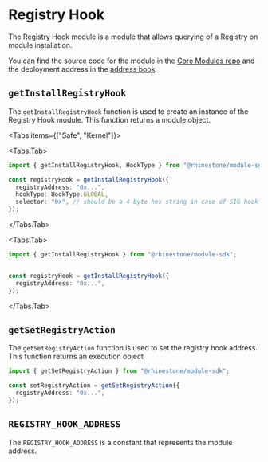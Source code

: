 
# Registry Hook

The Registry Hook module is a module that allows querying of a Registry on module installation.

You can find the source code for the module in the [Core Modules repo](https://github.com/rhinestonewtf/core-modules/tree/main/src/RegistryHook) and the deployment address in the [address book](../../overview/address-book.mdx).

## `getInstallRegistryHook`

The `getInstallRegistryHook` function is used to create an instance of the Registry Hook module. This function returns a module object.

<Tabs items={["Safe", "Kernel"]}>

<Tabs.Tab>

```typescript
import { getInstallRegistryHook, HookType } from "@rhinestone/module-sdk";

const registryHook = getInstallRegistryHook({
  registryAddress: "0x...",
  hookType: HookType.GLOBAL,
  selector: "0x", // should be a 4 byte hex string in case of SIG hook
});
```

</Tabs.Tab>

<Tabs.Tab>
```typescript
import { getInstallRegistryHook } from "@rhinestone/module-sdk";


const registryHook = getInstallRegistryHook({
  registryAddress: "0x...",
});
```

</Tabs.Tab>
</Tabs>

## `getSetRegistryAction`

The `getSetRegistryAction` function is used to set the registry hook address. This function returns an execution object

```typescript
import { getSetRegistryAction } from "@rhinestone/module-sdk";

const setRegistryAction = getSetRegistryAction({
  registryAddress: "0x...",
});
```

## `REGISTRY_HOOK_ADDRESS`

The `REGISTRY_HOOK_ADDRESS` is a constant that represents the module address.
